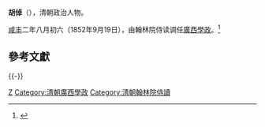 {{Otheruses|subject=清朝政治人物胡倬|other=同名人物|胡倬}}

'''胡倬'''（{{bd|？||？|catIdx=}}），清朝政治人物。

[[咸丰|咸丰]]二年八月初六（1852年9月19日），由翰林院侍读调任[[廣西學政|廣西學政]]。<ref>{{cite news|title=《广西通志 政府志 第一篇 晚清广西省政府及农民政权 第一章 政府机构　第一节 省级机构》|url=http://www.gxdqw.com/bin/mse.exe?seachword=&K=a&A=15&rec=4&run=13|accessdate=2013-01-28|newspaper=广西地方志|archive-date=2013-10-14|archive-url=https://web.archive.org/web/20131014120404/http://www.gxdqw.com/bin/mse.exe?seachword=&K=a&A=15&rec=4&run=13|dead-url=yes}}</ref>

==參考文獻==
{{reflist}}
{{-}}
{{start box}}
{{s-off}}
{{succession box|[[孫鏘鳴|孫鏘鳴]]|[[袁泳錫|袁泳錫]]|[[清朝|清朝]][[廣西學政|廣西學政]]|咸丰二年八月初六 - 咸丰三年正月初六<br /><small>1852年9月19日 - 1853年2月13日</small>}}
{{end box}}
{{清朝人物小作品}}

[[Category:胡姓|Z]]
[[Category:清朝廣西學政|Category:清朝廣西學政]]
[[Category:清朝翰林院侍讀|Category:清朝翰林院侍讀]]
